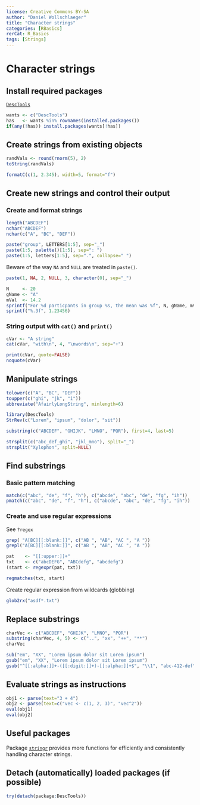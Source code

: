 ---
license: Creative Commons BY-SA
author: "Daniel Wollschlaeger"
title: "Character strings"
categories: [RBasics]
rerCat: R_Basics
tags: [Strings]
---

Character strings
=========================

Install required packages
-------------------------

[`DescTools`](https://cran.r-project.org/package=DescTools)

```{r}
wants <- c("DescTools")
has   <- wants %in% rownames(installed.packages())
if(any(!has)) install.packages(wants[!has])
```

Create strings from existing objects
-------------------------
    
```{r}
randVals <- round(rnorm(5), 2)
toString(randVals)
```

```{r}
formatC(c(1, 2.345), width=5, format="f")
```

Create new strings and control their output
-------------------------

### Create and format strings

```{r}
length("ABCDEF")
nchar("ABCDEF")
nchar(c("A", "BC", "DEF"))
```

```{r}
paste("group", LETTERS[1:5], sep="_")
paste(1:5, palette()[1:5], sep=": ")
paste(1:5, letters[1:5], sep=".", collapse=" ")
```

Beware of the way `NA` and `NULL` are treated in `paste()`.

```{r}
paste(1, NA, 2, NULL, 3, character(0), sep="_")
```

```{r}
N     <- 20
gName <- "A"
mVal  <- 14.2
sprintf("For %d particpants in group %s, the mean was %f", N, gName, mVal)
sprintf("%.3f", 1.23456)
```

### String output with `cat()` and `print()`

```{r}
cVar <- "A string"
cat(cVar, "with\n", 4, "\nwords\n", sep="+")
```

```{r}
print(cVar, quote=FALSE)
noquote(cVar)
```

Manipulate strings
-------------------------

```{r}
tolower(c("A", "BC", "DEF"))
toupper(c("ghi", "jk", "i"))
abbreviate("AfairlyLongString", minlength=6)
```

```{r}
library(DescTools)
StrRev(c("Lorem", "ipsum", "dolor", "sit"))
```

```{r}
substring(c("ABCDEF", "GHIJK", "LMNO", "PQR"), first=4, last=5)
```

```{r}
strsplit(c("abc_def_ghi", "jkl_mno"), split="_")
strsplit("Xylophon", split=NULL)
```

Find substrings
-------------------------

### Basic pattern matching

```{r}
match(c("abc", "de", "f", "h"), c("abcde", "abc", "de", "fg", "ih"))
pmatch(c("abc", "de", "f", "h"), c("abcde", "abc", "de", "fg", "ih"))
```

### Create and use regular expressions

See `?regex`

```{r}
grep( "A[BC][[:blank:]]", c("AB ", "AB", "AC ", "A "))
grepl("A[BC][[:blank:]]", c("AB ", "AB", "AC ", "A "))
```

```{r}
pat    <- "[[:upper:]]+"
txt    <- c("abcDEFG", "ABCdefg", "abcdefg")
(start <- regexpr(pat, txt))
```

```{r}
regmatches(txt, start)
```

Create regular expression from wildcards (globbing)

```{r}
glob2rx("asdf*.txt")
```

Replace substrings
-------------------------

```{r}
charVec <- c("ABCDEF", "GHIJK", "LMNO", "PQR")
substring(charVec, 4, 5) <- c("..", "xx", "++", "**")
charVec
```

```{r}
sub("em", "XX", "Lorem ipsum dolor sit Lorem ipsum")
gsub("em", "XX", "Lorem ipsum dolor sit Lorem ipsum")
gsub("^[[:alpha:]]+-([[:digit:]]+)-[[:alpha:]]+$", "\\1", "abc-412-def")
```

Evaluate strings as instructions
-------------------------

```{r}
obj1 <- parse(text="3 + 4")
obj2 <- parse(text=c("vec <- c(1, 2, 3)", "vec^2"))
eval(obj1)
eval(obj2)
```

Useful packages
-------------------------

Package [`stringr`](https://cran.r-project.org/package=stringr) provides more functions for efficiently and consistently handling character strings.

Detach (automatically) loaded packages (if possible)
-------------------------

```{r}
try(detach(package:DescTools))
```
